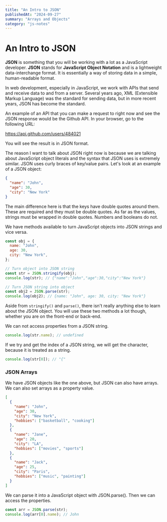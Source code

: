 ```yaml
---
title: "An Intro to JSON"
publishedAt: "2024-09-27"
summary: "Arrays and Objects"
category: "js-notes"
---
```


# An Intro to JSON

**JSON** is something that you will be working with a lot as a JavaScript developer. **JSON** stands for **JavaScript Object Notation** and is a lightweight data-interchange format. It is essentially a way of storing data in a simple, human-readable format.

In web development, especially in JavaScript, we work with APIs that send and receive data to and from a server. Several years ago, XML (Extensible Markup Language) was the standard for sending data, but in more recent years, JSON has become the standard.

An example of an API that you can make a request to right now and see the JSON response would be the Github API. In your browser, go to the following URL:

https://api.github.com/users/484021

You will see the result is in JSON format.

The reason I want to talk about JSON right now is because we are talking about JavaScript object literals and the syntax that JSON uses is extremely similar. JSON uses curly braces of key/value pairs. Let's look at an example of a JSON object:

```json
{
  "name": "John",
  "age": 30,
  "city": "New York"
}
```

The main difference here is that the keys have double quotes around them. These are required and they must be double quotes. As far as the values, strings must be wrapped in double quotes. Numbers and booleans do not.

We have methods available to turn JavaScript objects into JSON strings and vice versa.

```js
const obj = {
  name: "John",
  age: 30,
  city: "New York",
};

// Turn object into JSON string
const str = JSON.stringify(obj);
console.log(str); // {"name":"John","age":30,"city":"New York"}

// Turn JSON string into object
const obj2 = JSON.parse(str);
console.log(obj2); // {name: "John", age: 30, city: "New York"}
```

Aside from `stringify()` and `parse()`, there isn't really anything else to learn about the JSON object. You will use these two methods a lot though, whether you are on the front-end or back-end.

We can not access properties from a JSON string.

```js
console.log(str.name); // undefined
```

If we try and get the index of a JSON string, we will get the character, because it is treated as a string.

```js
console.log(str[0]); // "{"
```

### JSON Arrays

We have JSON objects like the one above, but JSON can also have arrays. We can also set arrays as a property value.

```json
[
  {
    "name": "John",
    "age": 30,
    "city": "New York",
    "hobbies": ["basketball", "cooking"]
  },
  {
    "name": "Jane",
    "age": 20,
    "city": "LA",
    "hobbies": ["movies", "sports"]
  },
  {
    "name": "Jack",
    "age": 25,
    "city": "Paris",
    "hobbies": ["music", "painting"]
  }
]
```

We can parse it into a JavaScript object with JSON.parse(). Then we can access the properties.

```js
const arr = JSON.parse(str);
console.log(arr[0].name); // John
```
